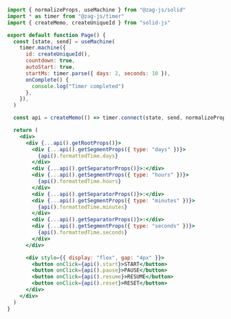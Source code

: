 ```jsx
import { normalizeProps, useMachine } from "@zag-js/solid"
import * as timer from "@zag-js/timer"
import { createMemo, createUniqueId } from "solid-js"

export default function Page() {
  const [state, send] = useMachine(
    timer.machine({
      id: createUniqueId(),
      countdown: true,
      autoStart: true,
      startMs: timer.parse({ days: 2, seconds: 10 }),
      onComplete() {
        console.log("Timer completed")
      },
    }),
  )

  const api = createMemo(() => timer.connect(state, send, normalizeProps))

  return (
    <div>
      <div {...api().getRootProps()}>
        <div {...api().getSegmentProps({ type: "days" })}>
          {api().formattedTime.days}
        </div>
        <div {...api().getSeparatorProps()}>:</div>
        <div {...api().getSegmentProps({ type: "hours" })}>
          {api().formattedTime.hours}
        </div>
        <div {...api().getSeparatorProps()}>:</div>
        <div {...api().getSegmentProps({ type: "minutes" })}>
          {api().formattedTime.minutes}
        </div>
        <div {...api().getSeparatorProps()}>:</div>
        <div {...api().getSegmentProps({ type: "seconds" })}>
          {api().formattedTime.seconds}
        </div>
      </div>

      <div style={{ display: "flex", gap: "4px" }}>
        <button onClick={api().start}>START</button>
        <button onClick={api().pause}>PAUSE</button>
        <button onClick={api().resume}>RESUME</button>
        <button onClick={api().reset}>RESET</button>
      </div>
    </div>
  )
}
```
